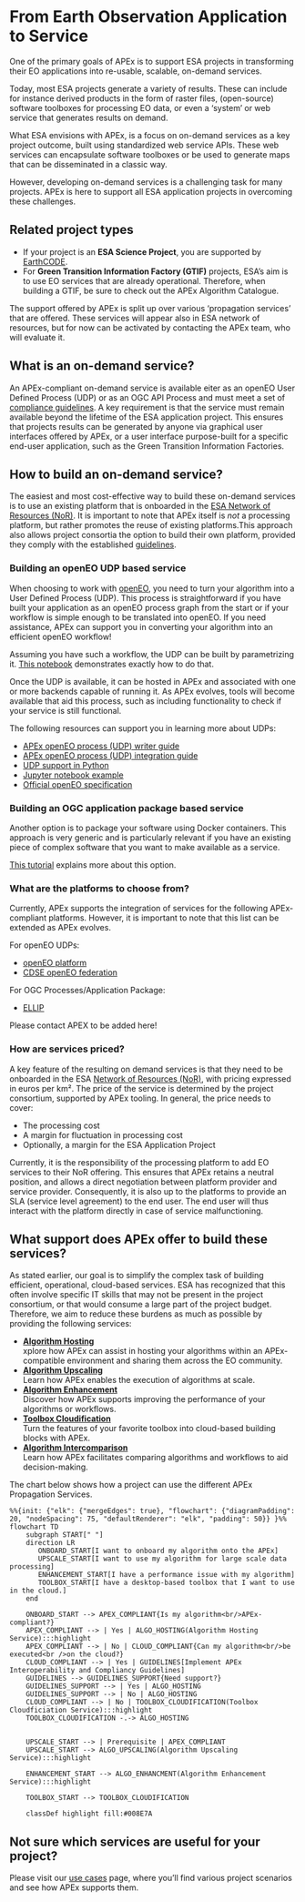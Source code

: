 # From Earth Observation Application to Service

One of the primary goals of APEx is to support ESA projects in transforming their EO applications into re-usable, scalable, on-demand services.

Today, most ESA projects generate a variety of results. These can include for instance derived products in the form of
raster files, (open-source) software toolboxes for processing EO data, or even a 'system' or web service that generates results
on demand. 

What ESA envisions with APEx, is a focus on on-demand services as a key project outcome, built using standardized web service APIs.
These web services can encapsulate software toolboxes or be used to generate maps that can be disseminated in a classic way.

However, developing on-demand services is a challenging task for many projects.
APEx is here to support all ESA application projects in overcoming these challenges.

::: {.callout-tip}

## Related project types
* If your project is an **ESA Science Project**, you are supported by [EarthCODE](https://earthcode.esa.int/).
* For **Green Transition Information Factory (GTIF)** projects, ESA's aim is to use EO services that are already operational.
Therefore, when building a GTIF, be sure to check out the APEx Algorithm Catalogue.
:::

The support offered by APEx is split up over various 'propagation services' that are offered. These services will appear
also in ESA network of resources, but for now can be activated by contacting the APEx team, who will evaluate it.

## What is an on-demand service?

An APEx-compliant on-demand service is available eiter as an openEO User Defined Process (UDP) or as an OGC API Process and
must meet a set of [compliance guidelines](../interoperability/algohosting.md). A key requirement is that the service must 
remain available beyond the lifetime of the ESA application project. This ensures that projects results can be generated 
by anyone via graphical user interfaces offered by APEx, or a user interface purpose-built for a 
specific end-user application, such as the Green Transition Information Factories.

## How to build an on-demand service?

The easiest and most cost-effective way to build these on-demand services is to use an existing platform that is onboarded 
in the [ESA Network of Resources (NoR)](https://nor-discover.org/en/portfolio/). It is important to note that APEx itself is _not_ 
a processing platform, but rather promotes the reuse of existing platforms.This approach also allows project consortia the option to build their own platform, 
provided they comply with the established [guidelines](../interoperability/algohostingenv.md).

### Building an openEO UDP based service

When choosing to work with [openEO](https://openeo.org/), you need to turn your algorithm into a User Defined Process (UDP). This process
is straightforward if you have built your application as an openEO process graph from the start or if your workflow is simple 
enough to be translated into openEO. If you need assistance, APEx can support you in converting your algorithm into an 
efficient openEO workflow!

Assuming you have such a workflow, the UDP can be built by parametrizing it. [This notebook](https://documentation.dataspace.copernicus.eu/notebook-samples/openeo/UDP.html)
demonstrates exactly how to do that.

Once the UDP is available, it can be hosted in APEx and associated with one or more backends capable of running it.
As APEx evolves, tools will become available that aid this process, such as including functionality to check if your service
is still functional.

The following resources can support you in learning more about UDPs:

- [APEx openEO process (UDP) writer guide](../udp_writer_guide.qmd#sec-udp-writing)
- [APEx openEO process (UDP) integration guide](../udp_writer_guide.qmd#sec-udp-integration)
- [UDP support in Python](https://open-eo.github.io/openeo-python-client/udp.html#user-defined-processes)
- [Jupyter notebook example](https://github.com/Open-EO/openeo-community-examples/blob/main/python/Sentinel1_Stats/Sentinel1_Stats.ipynb)
- [Official openEO specification](https://api.openeo.org/#tag/User-Defined-Processes)


### Building an OGC application package based service

Another option is to package your software using Docker containers. This approach is very generic and is particularly relevant
if you have an existing piece of complex software that you want to make available as a service.

[This tutorial](https://terradue.github.io/ogc-eo-application-package-hands-on/) explains more about this option.

### What are the platforms to choose from?

Currently, APEx supports the integration of services for the following APEx-compliant platforms. 
However, it is important to note that this list can be extended as APEx evolves.


For openEO UDPs:

* [openEO platform](https://openeo.cloud)
* [CDSE openEO federation](https://dataspace.copernicus.eu)

For OGC Processes/Application Package:

* [ELLIP](https://ellip.terradue.com)

Please contact APEX to be added here!

### How are services priced?

A key feature of the resulting on demand services is that they need to be onboarded in the ESA [Network of Resources (NoR)](https://nor-discover.org/), with
pricing expressed in euros per km². The price of the service is determined by the project consortium, supported by APEx tooling. 
In general, the price needs to cover:

- The processing cost 
- A margin for fluctuation in processing cost
- Optionally, a margin for the ESA Application Project

Currently, it is the responsibility of the processing platform to add EO services to their NoR offering. This ensures that 
APEx retains a neutral position, and allows a direct negotiation between platform provider and service provider. Consequently, it
is also up to the platforms to provide an SLA (service level agreement) to the end user. The end user will thus interact with
the platform directly in case of service malfunctioning.

## What support does APEx offer to build these services?

As stated earlier, our goal is to simplify the complex task of building efficient, operational, cloud-based services. 
ESA has recognized that this often involve specific IT skills that may not be present in the project consortium, or that
would consume a large part of the project budget. Therefore, we aim to reduce these burdens as much as possible by providing 
the following services:

* **[Algorithm Hosting](hosting.md)**
    <br/>xplore how APEx can assist in hosting your algorithms within an APEx-compatible environment and sharing them across the EO community.
* **[Algorithm Upscaling](upscaling.md)**
  <br/>Learn how APEx enables the execution of algorithms at scale.
* **[Algorithm Enhancement](enhancement.md)**
  <br/>Discover how APEx supports improving the performance of your algorithms or workflows.
* **[Toolbox Cloudification](toolboxcloud.md)**
  <br/>Turn the features of your favorite toolbox into cloud-based building blocks with APEx.
* **[Algorithm Intercomparison](intercomparison.md)**
  <br/>Learn how APEx facilitates comparing algorithms and workflows to aid decision-making.

The chart below shows how a project can use the different APEx Propagation Services. 

```mermaid
%%{init: {"elk": {"mergeEdges": true}, "flowchart": {"diagramPadding": 20, "nodeSpacing": 75, "defaultRenderer": "elk", "padding": 50}} }%%
flowchart TD
    subgraph START[" "]
    direction LR
       ONBOARD_START[I want to onboard my algorithm onto the APEx] 
       UPSCALE_START[I want to use my algorithm for large scale data processing]
       ENHANCEMENT_START[I have a performance issue with my algorithm]
       TOOLBOX_START[I have a desktop-based toolbox that I want to use in the cloud.]
    end

    ONBOARD_START --> APEX_COMPLIANT{Is my algorithm<br/>APEx-compliant?}
    APEX_COMPLIANT --> | Yes | ALGO_HOSTING(Algorithm Hosting Service):::highlight
    APEX_COMPLIANT --> | No | CLOUD_COMPLIANT{Can my algorithm<br/>be executed<br />on the cloud?}
    CLOUD_COMPLIANT --> | Yes | GUIDELINES[Implement APEx Interoperability and Compliancy Guidelines]
    GUIDELINES --> GUIDELINES_SUPPORT{Need support?}
    GUIDELINES_SUPPORT --> | Yes | ALGO_HOSTING
    GUIDELINES_SUPPORT --> | No | ALGO_HOSTING
    CLOUD_COMPLIANT --> | No | TOOLBOX_CLOUDIFICATION(Toolbox Cloudficiation Service):::highlight
    TOOLBOX_CLOUDIFICATION -.-> ALGO_HOSTING


    UPSCALE_START --> | Prerequisite | APEX_COMPLIANT
    UPSCALE_START --> ALGO_UPSCALING(Algorithm Upscaling Service):::highlight

    ENHANCEMENT_START --> ALGO_ENHANCMENT(Algorithm Enhancement Service):::highlight

    TOOLBOX_START --> TOOLBOX_CLOUDIFICATION
       
    classDef highlight fill:#008E7A    
```

:::{.callout-tip}
## Not sure which services are useful for your project? 
Please visit our [use cases](usecases.md) page, where you'll find various project scenarios and see how APEx supports them.
:::

